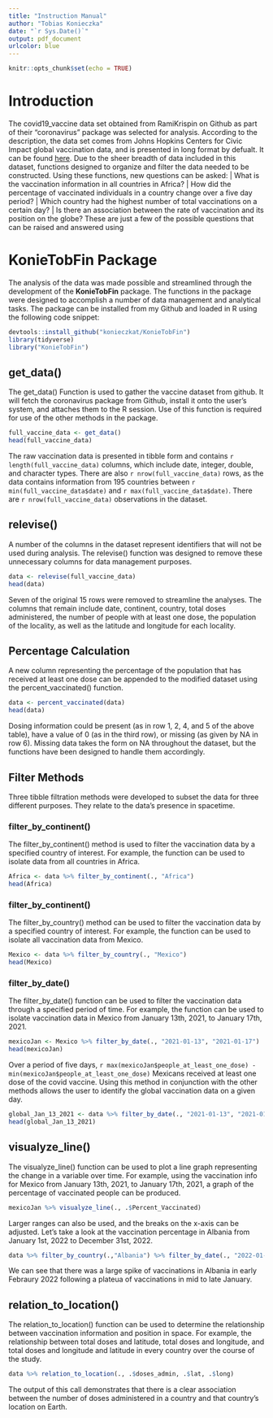 ```yaml
---
title: "Instruction Manual"
author: "Tobias Konieczka"
date: "`r Sys.Date()`"
output: pdf_document
urlcolor: blue
---
```


```r
knitr::opts_chunk$set(echo = TRUE)
```

# Introduction

The covid19_vaccine data set obtained from RamiKrispin on Github as part of their "coronavirus" package was selected for analysis. According to the description, the data set comes from Johns Hopkins Centers for Civic Impact global vaccination data, and is presented in long format by defualt. It can be found [here](https://github.com/RamiKrispin/coronavirus). Due to the sheer breadth of data included in this dataset, functions designed to organize and filter the data needed to be constructed. Using these functions, new questions can be asked:
|   What is the vaccination information in all countries in Africa? 
|   How did the percentage of vaccinated individuals in a country change over a five day period?
|   Which country had the highest number of total vaccinations on a certain day?
|   Is there an association between the rate of vaccination and its position on the globe?
These are just a few of the possible questions that can be raised and answered using 

# KonieTobFin Package

The analysis of the data was made possible and streamlined through the 
development of the **KonieTobFin** package. The functions in the package were 
designed to accomplish a number of data management and analytical tasks. The package
can be installed from my Github and loaded in R using the following code snippet:
```r
devtools::install_github("konieczkat/KonieTobFin")
library(tidyverse)
library("KonieTobFin")
```

## get_data()

The get_data() Function is used to gather the vaccine dataset from github. It will fetch the coronavirus package
from Github, install it onto the user's system, and attaches them to the R session. Use of this function is required for 
use of the other methods in the package.

```r
full_vaccine_data <- get_data()
head(full_vaccine_data)
```
The raw vaccination data is presented in tibble form and contains `r length(full_vaccine_data)` columns, which include date, integer, double, and character types. There are also `r nrow(full_vaccine_data)` rows, as the data contains information from 195 countries between `r min(full_vaccine_data$date)`
and `r max(full_vaccine_data$date)`. There are `r nrow(full_vaccine_data)` observations in the dataset.

## relevise() 
A number of the columns in the dataset represent identifiers that will not be used during analysis. The relevise() function was
designed to remove these unnecessary columns for data management purposes. 
```r
data <- relevise(full_vaccine_data)
head(data)
```
Seven of the original 15 rows were removed to streamline the analyses. The columns that remain include date, continent, country, total doses administered, the number of people with at least one dose, the population of the locality, as well as the latitude and longitude for each locality.

## Percentage Calculation

A new column representing the percentage of the population that has received at least one dose can be appended to the modified dataset using the
percent_vaccinated() function. 

```r
data <- percent_vaccinated(data)
head(data)
```
Dosing information could be present (as in row 1, 2, 4, and 5 of the above table), have a value of 0 (as in the third row), or missing (as given by NA in row 6). Missing data takes the form on NA throughout the dataset, but the functions have been designed to handle them accordingly.


## Filter Methods

Three tibble filtration methods were developed to subset the data for three different purposes. They relate to the data's presence in spacetime.

### filter_by_continent()

The filter_by_continent() method is used to filter the vaccination data by a specified country of interest. For example,
the function can be used to isolate data from all countries in Africa.

```r
Africa <- data %>% filter_by_continent(., "Africa")
head(Africa)
```

### filter_by_continent()

The filter_by_country() method can be used to filter the vaccination data by a specified country of interest. For example,
the function can be used to isolate all vaccination data from Mexico.

```r
Mexico <- data %>% filter_by_country(., "Mexico")
head(Mexico)
```

\newpage

### filter_by_date()

The filter_by_date() function can be used to filter the vaccination data through a specified period of time. For example,
the function can be used to isolate vaccination data in Mexico from January 13th, 2021, to January 17th, 2021. 
```r
mexicoJan <- Mexico %>% filter_by_date(., "2021-01-13", "2021-01-17")
head(mexicoJan)
```
Over a period of five days, `r max(mexicoJan$people_at_least_one_dose) - min(mexicoJan$people_at_least_one_dose)` Mexicans received at least one dose of the covid vaccine. Using this method in conjunction with the other methods allows the user to identify the global vaccination data on a given day.

```r
global_Jan_13_2021 <- data %>% filter_by_date(., "2021-01-13", "2021-01-13")
head(global_Jan_13_2021)
```

\newpage
## visualyze_line()
The visualyze_line() function can be used to plot a line graph representing the change in a variable over time. For example,
using the vaccination info for Mexico from January 13th, 2021, to January 17th, 2021, a graph of the percentage of vaccinated people can be produced.

```r
mexicoJan %>% visualyze_line(., .$Percent_Vaccinated) 
```

\newpage
Larger ranges can also be used, and the breaks on the x-axis can be adjusted. Let's take a look at the vaccination percentage in Albania from January 1st, 2022 to December 31st, 2022.

```r
data %>% filter_by_country(.,"Albania") %>% filter_by_date(., "2022-01-01", "2022-12-31") %>% visualyze_line(., .$Percent_Vaccinated, dateBreaks = "1 month", dateLabels = "%b")
```
We can see that there was a large spike of vaccinations in Albania in early Febraury 2022 following a plateua of vaccinations in mid to late January.
\newpage

## relation_to_location()
The relation_to_location() function can be used to determine the relationship between vaccination information and position in space. For example,
the relationship between total doses and latitude, total doses and longitude, and total doses and longitude and latitude in every country over the course of the study.

```r
data %>% relation_to_location(., .$doses_admin, .$lat, .$long)
```
The output of this call demonstrates that there is a clear association between the number of doses administered in a country and that country's location on Earth.
